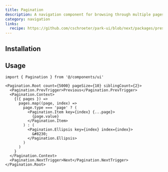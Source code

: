 ```yaml
---
title: Pagination
description: A navigation component for browsing through multiple pages of content.
category: navigation
links:
  recipe: https://github.com/cschroeter/park-ui/blob/next/packages/preset/src/recipes/pagination.ts
---
```


<ComponentExample name="basic" />

## Installation

<InstallationGuide />

## Usage

```tsx
import { Pagination } from '@/components/ui'
```

```tsx
<Pagination.Root count={5000} pageSize={10} siblingCount={2}>
  <Pagination.PrevTrigger>Previous</Pagination.PrevTrigger>
  <Pagination.Context>
    {({ pages }) =>
      pages.map((page, index) =>
        page.type === 'page' ? (
          <Pagination.Item key={index} {...page}>
            {page.value}
          </Pagination.Item>
        ) : (
          <Pagination.Ellipsis key={index} index={index}>
            &#8230;
          </Pagination.Ellipsis>
        )
      )
    }
  </Pagination.Context>
  <Pagination.NextTrigger>Next</Pagination.NextTrigger>
</Pagination.Root>
```
